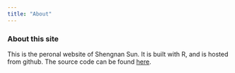 ```yaml
---
title: "About"
---
```


### About this site

This is the peronal website of Shengnan Sun. It is built with R, and is hosted from github. The source code can be found [here](https://github.com/shengnans1105/shengnans1105.github.io).
